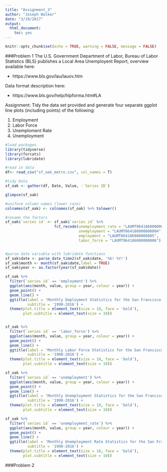 ```yaml
---
title: "Assignment_3"
author: "Joseph Walker"
date: "3/19/2017"
output: 
  html_document: 
    toc: yes
---
```


```r
knitr::opts_chunk$set(echo = TRUE, warning = FALSE, message = FALSE)
```

###Problem 1
The U.S. Government Department of Labor, Bureau of Labor Statistics (BLS) publishes a Local Area
Unemployent Report, overview available here:

* https://www.bls.gov/lau/lauov.htm

Data format description here:

* https://www.bls.gov/help/hlpforma.htm#LA


Assignment:
Tidy the data set provided and generate four separate ggplot line plots (including points) of the following:

1. Employment
2. Labor Force
3. Unemploment Rate
4. Unemployment



```r
#load packages
library(tidyverse)
library(forcats)
library(lubridate)

#read in data
df<- read_csv("sf_oak_metro.csv", col_names = T)

#tidy Data
sf_oak <- gather(df, Date, Value, -`Series ID`)

glimpse(sf_oak)

#uniform column names (lower case)
colnames(sf_oak) <- colnames(sf_oak) %>% tolower()

#rename the factors
sf_oak$`series id` <- sf_oak$`series id` %>% 
                      fct_recode(unemployment_rate = "LAUMT064186000000003",
                                 unemployment = "LAUMT064186000000004",
                                 employment = "LAUMT064186000000005",
                                 labor_force = "LAUMT064186000000006")


#parse date variable with lubridate functions
sf_oak$date <- parse_date_time2(sf_oak$date, '%b! %Y!')
sf_oak$month <- month(sf_oak$date,label = TRUE)
sf_oak$year <- as.factor(year(sf_oak$date))

sf_oak %>%
  filter(`series id` == 'employment') %>%
  ggplot(aes(month, value, group = year, colour = year)) +
  geom_point() +
  geom_line() +
  ggtitle(label = 'Monthly Employment Statistics for the San Francisco-Oakland-Hayward Metropolitan Area', 
          subtitle = '1990-2016') +
  theme(plot.title = element_text(size = 10, face = 'bold'),
        plot.subtitle = element_text(size = 10))


sf_oak %>%
  filter(`series id` == 'labor_force') %>%
  ggplot(aes(month, value, group = year, colour = year)) +
  geom_point() +
  geom_line() +
  ggtitle(label = 'Monthly Labor Force Statistics for the San Francisco-Oakland-Hayward Metropolitan Area', 
          subtitle = '1990-2016') +
  theme(plot.title = element_text(size = 10, face = 'bold'),
        plot.subtitle = element_text(size = 10))

sf_oak %>%
  filter(`series id` == 'unemployment') %>%
  ggplot(aes(month, value, group = year, colour = year)) +
  geom_point() +
  geom_line() +
  ggtitle(label = 'Monthly Unemployment Statistics for the San Francisco-Oakland-Hayward Metropolitan Area', 
          subtitle = '1990-2016') +
  theme(plot.title = element_text(size = 10, face = 'bold'),
        plot.subtitle = element_text(size = 10))

sf_oak %>%
  filter(`series id` == 'unemployment_rate') %>%
  ggplot(aes(month, value, group = year, colour = year)) +
  geom_point() +
  geom_line() +
  ggtitle(label = 'Monthly Unemployment Rate Statistics for the San Francisco-Oakland-Hayward Metropolitan Area', 
          subtitle = '1990-2016') +
  theme(plot.title = element_text(size = 10, face = 'bold'),
        plot.subtitle = element_text(size = 10))

```

###Problem 2

```rproblem


```